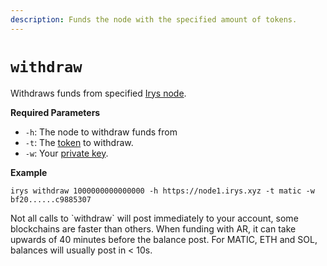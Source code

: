 ```yaml
---
description: Funds the node with the specified amount of tokens.
---
```



# `withdraw`

Withdraws funds from specified [Irys node](/developer-docs/nodes).

**Required Parameters**

<div className="-mt-6" />

-   `-h`: The node to withdraw funds from
-   `-t`: The [token](/overview/supported-tokens) to withdraw.
-   `-w`: Your [private key](/developer-docs/cli#using-private-keys).

**Example**

```console
irys withdraw 1000000000000000 -h https://node1.irys.xyz -t matic -w bf20......c9885307
```

<Callout type="info" emoji="ℹ️">
Not all calls to `withdraw` will post immediately to your account, some blockchains are faster than others. When funding with AR, it can take upwards of 40 minutes before the balance post. For MATIC, ETH and SOL, balances will usually post in < 10s.
</Callout>
